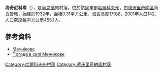 {{coord|49|47|25|N|38|0|4|E|scale:100000_region:UA|display=title}}

'''梅奇尼科韋'''（{{lang-uk|Мечнікове}}），是[[烏克蘭|烏克蘭]]的村落，位於該國東部[[哈爾科夫州|哈爾科夫州]]，由[[德沃里奇納區|德沃里奇納區]]負責管轄，始建於1932年，面積0.31平方公里，海拔高度170米，2001年人口142，人口密度每平方公里455.1人。

==參考資料==
* [http://w1.c1.rada.gov.ua/pls/z7502/A005?rdat1=09.01.2009&rf7571=32916 Мечнікове]{{dead link|date=2018年3月 |bot=InternetArchiveBot |fix-attempted=yes }}
* [http://weather.in.ua/ua/har'kovskaja/15464 Погода в селі Мечнікове]{{Wayback|url=http://weather.in.ua/ua/har%27kovskaja/15464 |date=20160323023250 }}

{{DEFAULTSORT:Мечнікове}}
[[Category:哈爾科夫州村落|Category:哈爾科夫州村落]]
[[Category:德沃里奇納區村落|Category:德沃里奇納區村落]]


{{Kharkiv-geo-stub}}